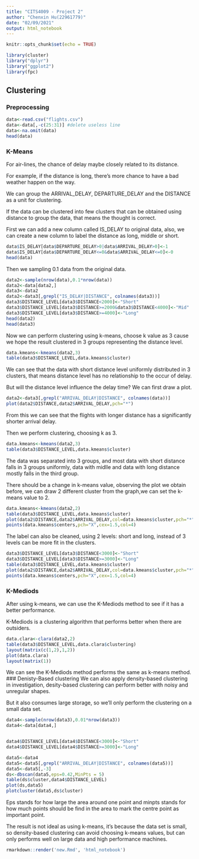 ```yaml
---
title: "CITS4009 - Project 2"
author: "Chenxin Hu(22961779)"
date: "02/09/2021"
output: html_notebook
---
```

```r
knitr::opts_chunk$set(echo = TRUE)
```

```r
library(cluster)
library("dplyr")
library("ggplot2")
library(fpc)
```

## Clustering
### Preprocessing
```r
data<-read.csv("flights.csv")
data<-data[,-c(25:31)] #delete useless line
data<-na.omit(data)
head(data)
```
### K-Means
For air-lines, the  chance of delay maybe closely related to its distance.

For example, if the distance is long, there's more chance to have a bad weather happen on the way.

We can group the ARRIVAL_DELAY, DEPARTURE_DELAY and the DISTANCE as a unit for clustering.

If the data can be clustered into few clusters that can be obtained using distance to group the data, that means the thought is correct.

First we can add a new column called IS_DELAY to original data, also, we can create a new column to label the distance as long, middle or short.
```r
data$IS_DELAY[data$DEPARTURE_DELAY>0|data$ARRIVAL_DELAY>0]<-1
data$IS_DELAY[data$DEPARTURE_DELAY<=0&data$ARRIVAL_DELAY<=0]<-0
head(data)
```
Then we sampling 0.1 data from the original data.
```r
data2<-sample(nrow(data),0.1*nrow(data))
data2<-data[data2,]
data3<-data2
data2<-data3[,grepl("IS_DELAY|DISTANCE", colnames(data3))]
data3$DISTANCE_LEVEL[data3$DISTANCE<2000]<-"Short"
data3$DISTANCE_LEVEL[data3$DISTANCE>=2000&data3$DISTANCE<4000]<-"Mid"
data3$DISTANCE_LEVEL[data3$DISTANCE>=4000]<-"Long"
head(data2)
head(data3)
```
Now we can perform clustering using k-means, choose k value as 3 cause we hope the result clustered in 3 groups representing the distance level.
```r
data.kmeans<-kmeans(data2,3)
table(data3$DISTANCE_LEVEL,data.kmeans$cluster)
```
We can see that the data with short distance level uniformly distributed in 3 clusters, that means distance level has no relationship to the occur of delay.

But will the distance level influence the delay time? We can first draw a plot.
```r
data2<-data3[,grepl("ARRIVAL_DELAY|DISTANCE", colnames(data))]
plot(data2$DISTANCE,data2$ARRIVAL_DELAY,pch="*")
```
From this we can see that the flights with longer distance has a significantly shorter arrival delay.

Then we perform clustering, choosing k as 3.
```r
data.kmeans<-kmeans(data2,3)
table(data3$DISTANCE_LEVEL,data.kmeans$cluster)
```
The data was separated into 3 groups, and most data with short distance  falls in 3 groups uniformly, data with midlle and data with long distance mostly falls in the third group.

There should be a change in k-means value, observing the plot we obtain before, we can draw 2 different cluster from the graph,we can set the k-means value to 2.
```r
data.kmeans<-kmeans(data2,2)
table(data3$DISTANCE_LEVEL,data.kmeans$cluster)
plot(data2$DISTANCE,data2$ARRIVAL_DELAY,col=data.kmeans$cluster,pch="*")
points(data.kmeans$centers,pch="X",cex=1.5,col=4)
```
The label can also be cleaned, using 2 levels: short and long, instead of 3 levels can be more fit in the clusters.
```r
data3$DISTANCE_LEVEL[data3$DISTANCE<3000]<-"Short"
data3$DISTANCE_LEVEL[data3$DISTANCE>=3000]<-"Long"
table(data3$DISTANCE_LEVEL,data.kmeans$cluster)
plot(data2$DISTANCE,data2$ARRIVAL_DELAY,col=data.kmeans$cluster,pch="*")
points(data.kmeans$centers,pch="X",cex=1.5,col=4)
```
### K-Mediods
After using k-means, we can use the K-Mediods method to see if it has a better performance.

K-Mediods is a clustering algorithm that performs better when there are outsiders.
```r
data.clara<-clara(data2,2)
table(data3$DISTANCE_LEVEL,data.clara$clustering)
layout(matrix(c(1,2),1,2))
plot(data.clara)
layout(matrix(1))
```
We can see the K-Mediods method performs the same as k-means method.
### Denisty-Based clustering
We can also apply density-based clustering in investigation, desity-based clustering can perform better with noisy and unregular shapes.

But it also consumes large storage, so we'll only perform the clustering on a small data set.
```r
data4<-sample(nrow(data3),0.01*nrow(data3))
data4<-data[data4,]


data4$DISTANCE_LEVEL[data4$DISTANCE<3000]<-"Short"
data4$DISTANCE_LEVEL[data4$DISTANCE>=3000]<-"Long"

data5<-data4
data5<-data5[,grepl("ARRIVAL_DELAY|DISTANCE", colnames(data5))]
data5<-data5[,-3]
ds<-dbscan(data5,eps=0.42,MinPts = 5)
table(ds$cluster,data4$DISTANCE_LEVEL)
plot(ds,data5)
plotcluster(data5,ds$cluster)
```
Eps stands for how large the area around one point and minpts stands for how much points should be find in the area to mark the centre point as important point.

The result is not ideal as using k-means, it's because the data set is small, so density-based clustering can avoid choosing k-means values, but can only performs well on large data and high performance machines.

```r
rmarkdown::render('new.Rmd', 'html_notebook')
```


